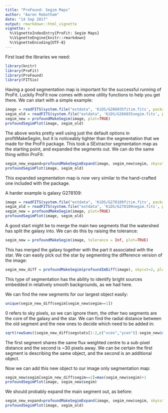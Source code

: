 ```yaml
---
title: "ProFound: Segim Maps"
author: "Aaron Robotham"
date: "14 Sep 2017"
output: rmarkdown::html_vignette
vignette: >
  %\VignetteIndexEntry{ProFit: Segim Maps}
  %\VignetteEngine{knitr::rmarkdown}
  %\VignetteEncoding{UTF-8}
---
```


First load the libraries we need:

```r
library(knitr)
library(ProFit)
library(ProFound)
library(FITSio)
```

Having a good segmentation map is important for the successful running of ProFit. Luckily ProFit now comes with some utility functions to help you get there. We can start with a simple example:

```r
image = readFITS(system.file("extdata", 'KiDS/G266035fitim.fits', package="ProFit"))$imDat
segim_old = readFITS(system.file("extdata", 'KiDS/G266035segim.fits', package="ProFit"))$imDat
segim_new = profoundMakeSegim(image, plot=TRUE)
profoundSegimPlot(image, segim_old)
```

The above works pretty well using just the default options in profitMakeSegim, but it is noticeably tighter than the segmentation that we made for the ProFit package. This took a SExtractor segmentation map as the starting point, and expanded the segments out. We can do the same thing within ProFit:

```r
segim_new_expand=profoundMakeSegimExpand(image, segim_new$segim, skycut=-1, expandsigma=5, dim=c(31,31), expand=1, plot=TRUE)
profoundSegimPlot(image, segim_old)
```

This expanded segmentation map is now very similar to the hand-crafted one included with the package.

A harder example is galaxy G278109:

```r
image = readFITS(system.file("extdata", 'KiDS/G278109fitim.fits', package="ProFit"))$imDat
segim_old = readFITS(system.file("extdata", 'KiDS/G278109segim.fits', package="ProFit"))$imDat
segim_new = profoundMakeSegim(image, plot=TRUE)
profoundSegimPlot(image, segim_old)
```

A good start might be to merge the main two segments that the watershed has split the galaxy into. We can do this by raising the tolerance:

```r
segim_new = profoundMakeSegim(image, tolerance = Inf, plot=TRUE)
```

This has merged the galaxy together with the part it associated with the star. We can easily pick out the star by segmenting the difference version of the image:

```r
segim_new_diff = profoundMakeSegim(profoundImDiff(image), skycut=2, plot=TRUE)
```

This type of segmentation has the ability to identify bright sources embedded in relatively smooth backgrounds, as we had here.

We can find the new segments for our largest object easily:

```r
unique(segim_new_diff$segim[segim_new$segim==1])
```

0 refers to sky pixels, so we can ignore them, the other two segments are the core of the galaxy and the star. We can find the radial distance between the old segment and the new ones to decide which need to be added in:

```r
sqrt(rowSums((segim_new_diff$segstats[1:2,c("xcen","ycen")]-segim_new$segstats[c(1,1),c("xcen","ycen")])^2))
```

The first segment shares the same flux weighted centre to a sub-pixel distance and the second is ~30 pixels away. We can be certain the first segment is describing the same object, and the second is an additional object.

Now we can add this new object to our image only segmentation map:

```r
segim_new$segim[segim_new_diff$segim==2]=max(segim_new$segim)+1
profoundSegimPlot(image, segim_new$segim)
```

We should probably expand the main segment out, as before:

```r
segim_new_expand=profoundMakeSegimExpand(image, segim_new$segim, skycut=-1, expandsigma=5, dim=c(31,31), expand=1, plot=TRUE)
profoundSegimPlot(image, segim_old)
```